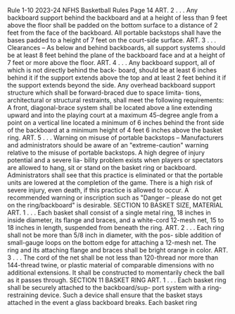 Rule 1-10 2023-24 NFHS Basketball Rules Page 14 ART. 2 . . . Any backboard support behind the backboard and at a height of less than 9 feet above the floor shall be padded on the bottom surface to a distance of 2 feet from the face of the backboard. All portable backstops shall have the bases padded to a height of 7 feet on the court-side surface. ART. 3 . . . Clearances – As below and behind backboards, all support systems should be at least 8 feet behind the plane of the backboard face and at a height of 7 feet or more above the floor. ART. 4 . . . Any backboard support, all of which is not directly behind the back- board, should be at least 6 inches behind it if the support extends above the top and at least 2 feet behind it if the support extends beyond the side. Any overhead backboard support structure which shall be forward-braced due to space limita- tions, architectural or structural restraints, shall meet the following requirements: A front, diagonal-brace system shall be located above a line extending upward and into the playing court at a maximum 45-degree angle from a point on a vertical line located a minimum of 6 inches behind the front side of the backboard at a minimum height of 4 feet 6 inches above the basket ring. ART. 5 . . . Warning on misuse of portable backstops – Manufacturers and administrators should be aware of an "extreme-caution" warning relative to the misuse of portable backstops. A high degree of injury potential and a severe lia- bility problem exists when players or spectators are allowed to hang, sit or stand on the basket ring or backboard. Administrators shall see that this practice is eliminated or that the portable units are lowered at the completion of the game. There is a high risk of severe injury, even death, if this practice is allowed to occur. A recommended warning or inscription such as "Danger – please do not get on the ring/backboard" is desirable. SECTION 10 BASKET SIZE, MATERIAL ART. 1 . . . Each basket shall consist of a single metal ring, 18 inches in inside diameter, its flange and braces, and a white-cord 12-mesh net, 15 to 18 inches in length, suspended from beneath the ring. ART. 2 . . . Each ring shall not be more than 5/8 inch in diameter, with the pos- sible addition of small-gauge loops on the bottom edge for attaching a 12-mesh net. The ring and its attaching flange and braces shall be bright orange in color. ART. 3 . . . The cord of the net shall be not less than 120-thread nor more than 144-thread twine, or plastic material of comparable dimensions with no additional extensions. It shall be constructed to momentarily check the ball as it passes through. SECTION 11 BASKET RING ART. 1 . . . Each basket ring shall be securely attached to the backboard/sup- port system with a ring-restraining device. Such a device shall ensure that the basket stays attached in the event a glass backboard breaks. Each basket ring